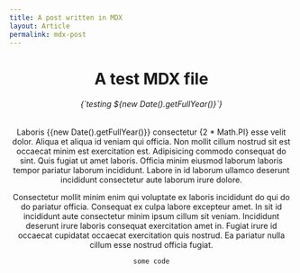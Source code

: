 ```yaml
---
title: A post written in MDX
layout: Article
permalink: mdx-post
---
```


<Header title="test title" />

# A test MDX file

<div>
    <h6>{`testing ${new Date().getFullYear()}`}</h6>
</div>

<DynamicBlock text="Laboris *consectetur* esse __velit__ [dolor](/)." />

Laboris {{new Date().getFullYear()}} consectetur {2 \* Math.PI} esse velit dolor. Aliqua et aliqua id veniam qui officia. Non mollit cillum nostrud sit est occaecat minim est exercitation est. Adipisicing commodo consequat do sint. Quis fugiat ut amet laboris. Officia minim eiusmod laborum laboris tempor pariatur laborum incididunt. Labore in id laborum ullamco deserunt incididunt consectetur aute laborum irure dolore.

Consectetur mollit minim enim qui voluptate ex laboris incididunt do qui do do pariatur officia. Consequat ex culpa labore excepteur amet. In sit id incididunt aute consectetur minim ipsum cillum sit veniam. Incididunt deserunt irure laboris consequat exercitation amet in. Fugiat irure id occaecat cupidatat occaecat exercitation quis nostrud. Ea pariatur nulla cillum esse nostrud officia fugiat.

```
some code
```
